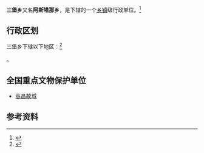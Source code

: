 {{中国乡级行政区|65/21/01/205/000}}

'''三堡乡'''又名'''阿斯塔那乡'''，是{{PRC admin/fullname|65/21/01/205/000|3}}下辖的一个[[乡镇|乡镇]]级行政单位。<ref>{{PRC admin/ref sgc|{{PRC admin/parent|65/21/01/205/000}}}}</ref>

== 行政区划 ==
三堡乡下辖以下地区：<ref>{{PRC admin/ref sgc|65/21/01/205/000}}</ref>

{{PRC admin/children|65/21/01/205/000}}。

==全国重点文物保护单位==
* [[高昌故城|高昌故城]]

== 参考资料 ==
{{reflist}}

{{PRC admin/navcat|65/21/01/205/000}}
{{新疆行政区划小作品}}